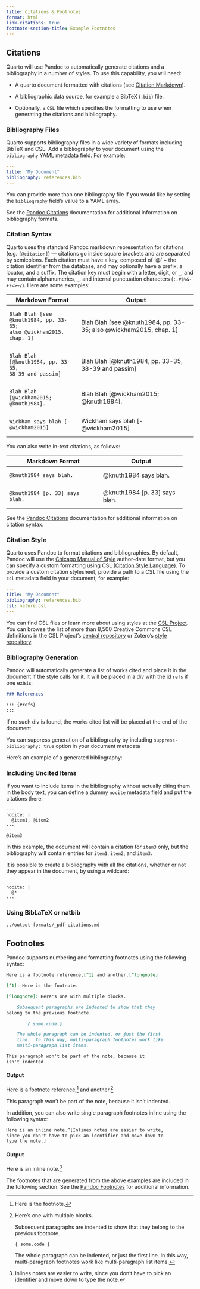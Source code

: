 ```yaml
---
title: Citations & Footnotes
format: html
link-citations: true
footnote-section-title: Example Footnotes
---
```


## Citations

Quarto will use Pandoc to automatically generate citations and a bibliography in a number of styles. To use this capability, you will need:

-   A quarto document formatted with citations (see [Citation Markdown](#sec-citations)).

-   A bibliographic data source, for example a BibTeX (`.bib`) file.

-   Optionally, a `CSL` file which specifies the formatting to use when generating the citations and bibliography.

### Bibliography Files

Quarto supports bibliography files in a wide variety of formats including BibTeX and CSL. Add a bibliography to your document using the `bibliography` YAML metadata field. For example:

``` yaml
---
title: "My Document"
bibliography: references.bib
---
```

::: callout-tip
You can provide more than one bibliography file if you would like by setting the `bibliography` field's value to a YAML array.
:::

See the [Pandoc Citations](https://pandoc.org/MANUAL.html#citations) documentation for additional information on bibliography formats.

### Citation Syntax {#sec-citations}

Quarto uses the standard Pandoc markdown representation for citations (e.g. `[@citation]`) --- citations go inside square brackets and are separated by semicolons. Each citation must have a key, composed of '\@' + the citation identifier from the database, and may optionally have a prefix, a locator, and a suffix. The citation key must begin with a letter, digit, or `_`, and may contain alphanumerics, `_`, and internal punctuation characters (`:.#$%&-+?<>~/`). Here are some examples:

+-------------------------------------------+---------------------------------------------------------------------+
| Markdown Format                           | Output                                                              |
+===========================================+=====================================================================+
|     Blah Blah [see @knuth1984, pp. 33-35; | Blah Blah \[see @knuth1984, pp. 33-35; also @wickham2015, chap. 1\] |
|     also @wickham2015, chap. 1]           |                                                                     |
+-------------------------------------------+---------------------------------------------------------------------+
|     Blah Blah [@knuth1984, pp. 33-35,     | Blah Blah \[@knuth1984, pp. 33-35, 38-39 and passim\]               |
|     38-39 and passim]                     |                                                                     |
+-------------------------------------------+---------------------------------------------------------------------+
|     Blah Blah [@wickham2015; @knuth1984]. | Blah Blah [@wickham2015; @knuth1984].                               |
+-------------------------------------------+---------------------------------------------------------------------+
|     Wickham says blah [-@wickham2015]     | Wickham says blah [-@wickham2015]                                   |
+-------------------------------------------+---------------------------------------------------------------------+

You can also write in-text citations, as follows:

+-----------------------------------+-------------------------------+
| Markdown Format                   | Output                        |
+===================================+===============================+
|     @knuth1984 says blah.         | @knuth1984 says blah.         |
+-----------------------------------+-------------------------------+
|     @knuth1984 [p. 33] says blah. | @knuth1984 [p. 33] says blah. |
+-----------------------------------+-------------------------------+

See the [Pandoc Citations](https://pandoc.org/MANUAL.html#citations) documentation for additional information on citation syntax.

### Citation Style

Quarto uses Pandoc to format citations and bibliographies. By default, Pandoc will use the [Chicago Manual of Style](https://chicagomanualofstyle.org/) author-date format, but you can specify a custom formatting using CSL ([Citation Style Language](https://citationstyles.org)). To provide a custom citation stylesheet, provide a path to a CSL file using the `csl` metadata field in your document, for example:

``` yaml
---
title: "My Document"
bibliography: references.bib
csl: nature.csl
---
```

You can find CSL files or learn more about using styles at the [CSL Project](https://github.com/citation-style-language/styles). You can browse the list of more than 8,500 Creative Commons CSL definitions in the CSL Project's [central repository](https://github.com/citation-style-language/styles) or Zotero's [style repository](https://www.zotero.org/styles).

### Bibliography Generation

Pandoc will automatically generate a list of works cited and place it in the document if the style calls for it. It will be placed in a div with the id `refs` if one exists:

``` markdown
### References

::: {#refs}
:::
```

If no such div is found, the works cited list will be placed at the end of the document.

::: callout-tip
You can suppress generation of a bibliography by including `suppress-bibliography: true` option in your document metadata
:::

Here's an example of a generated bibliography:

::: {#refs}
:::

### Including Uncited Items

If you want to include items in the bibliography without actually citing them in the body text, you can define a dummy `nocite` metadata field and put the citations there:

    ---
    nocite: |
      @item1, @item2
    ---

    @item3

In this example, the document will contain a citation for `item3` only, but the bibliography will contain entries for `item1`, `item2`, and `item3`.

It is possible to create a bibliography with all the citations, whether or not they appear in the document, by using a wildcard:

    ---
    nocite: |
      @*
    ---

### Using BibLaTeX or natbib

``` include
../output-formats/_pdf-citations.md
```

## Footnotes

Pandoc supports numbering and formatting footnotes using the following syntax:

``` markdown
Here is a footnote reference,[^1] and another.[^longnote]

[^1]: Here is the footnote.

[^longnote]: Here's one with multiple blocks.

    Subsequent paragraphs are indented to show that they
belong to the previous footnote.

        { some.code }

    The whole paragraph can be indented, or just the first
    line.  In this way, multi-paragraph footnotes work like
    multi-paragraph list items.

This paragraph won't be part of the note, because it
isn't indented.
```

#### Output

Here is a footnote reference,[^1] and another.[^2]

This paragraph won't be part of the note, because it isn't indented.

In addition, you can also write single paragraph footnotes inline using the following syntax:

``` markdown
Here is an inline note.^[Inlines notes are easier to write,
since you don't have to pick an identifier and move down to
type the note.]
```

#### Output

Here is an inline note.[^3]

The footnotes that are generated from the above examples are included in the following section. See the [Pandoc Footnotes](https://pandoc.org/MANUAL.html#footnotes) for additional information.

[^1]: Here is the footnote.

[^2]: Here's one with multiple blocks.

    Subsequent paragraphs are indented to show that they belong to the previous footnote.

        { some.code }

    The whole paragraph can be indented, or just the first line. In this way, multi-paragraph footnotes work like multi-paragraph list items.

[^3]: Inlines notes are easier to write, since you don't have to pick an identifier and move down to type the note.
